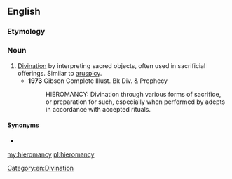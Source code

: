 ==English==

===Etymology===
{{confix|hiero|mancy|lang=en}}

===Noun===
{{en-noun|-}}

# [[divination|Divination]] by interpreting sacred objects, often used in sacrificial offerings. Similar to [[aruspicy]].
#* '''1973''' Gibson Complete Illust. Bk Div. & Prophecy
#*: HIEROMANCY: Divination through various forms of sacrifice, or preparation for such, especially when performed by adepts in accordance with accepted rituals.

====Synonyms====
* {{l|en|hieroscopy}}

[[Category:en:Divination]]

[[my:hieromancy]]
[[pl:hieromancy]]